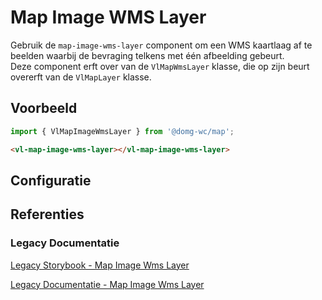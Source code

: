 
# Map Image WMS Layer

Gebruik de `map-image-wms-layer` component om een WMS kaartlaag af te beelden waarbij de bevraging telkens met één
afbeelding gebeurt.<br/>
Deze component erft over van de `VlMapWmsLayer` klasse, die op zijn beurt overerft van de `VlMapLayer` klasse.


## Voorbeeld

```js
import { VlMapImageWmsLayer } from '@domg-wc/map';
```

```html
<vl-map-image-wms-layer></vl-map-image-wms-layer>
```

<Canvas of={VlMapImageWmsLayerStories.MapImageWmsLayerDefault} />


## Configuratie

<ArgTypes of={VlMapImageWmsLayerStories.MapImageWmsLayerDefault} />


## Referenties

### Legacy Documentatie

[Legacy Storybook - Map Image Wms Layer](https://webcomponenten.omgeving.vlaanderen.be/storybook/?path=/docs/custom-elements-vl-map-vl-map-image-wms-layer--default)

[Legacy Documentatie - Map Image Wms Layer](https://webcomponenten.omgeving.vlaanderen.be/doc/VlMapImageWmsLayer.html)
